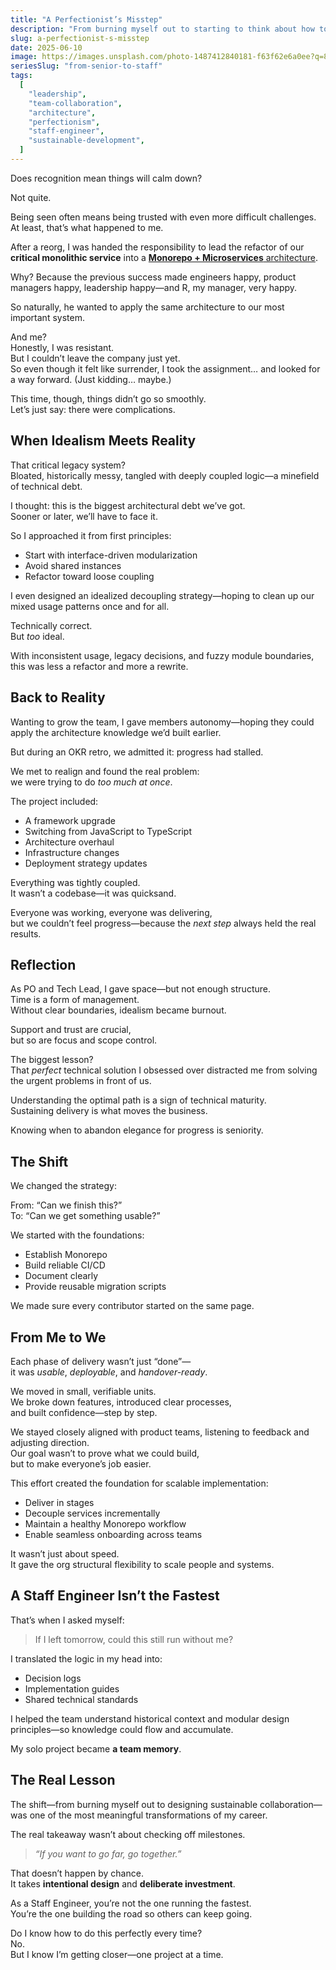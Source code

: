 ```yaml
---
title: "A Perfectionist’s Misstep"
description: "From burning myself out to starting to think about how to build a sustainable team collaboration, this transformation is a huge gift for me, even though the process is painful."
slug: a-perfectionist-s-misstep
date: 2025-06-10
image: https://images.unsplash.com/photo-1487412840181-f63f62e6a0ee?q=80&w=1470&auto=format&fit=crop&ixlib=rb-4.1.0&ixid=M3wxMjA3fDB8MHxwaG90by1wYWdlfHx8fGVufDB8fHx8fA%3D%3D
seriesSlug: "from-senior-to-staff"
tags:
  [
    "leadership",
    "team-collaboration",
    "architecture",
    "perfectionism",
    "staff-engineer",
    "sustainable-development",
  ]
---
```


Does recognition mean things will calm down?

Not quite.

Being seen often means being trusted with even more difficult challenges.  
At least, that’s what happened to me.

<Spacer />

After a reorg, I was handed the responsibility to lead the refactor of our **critical monolithic service** into a [**Monorepo + Microservices** architecture](/en/posts/from-monolithic-to-microservice).

Why? Because the previous success made engineers happy, product managers happy, leadership happy—and R, my manager, very happy.

So naturally, he wanted to apply the same architecture to our most important system.

And me?  
Honestly, I was resistant.  
But I couldn’t leave the company just yet.  
So even though it felt like surrender, I took the assignment… and looked for a way forward. (Just kidding… maybe.)

This time, though, things didn’t go so smoothly.  
Let’s just say: there were complications.


## When Idealism Meets Reality

That critical legacy system?  
Bloated, historically messy, tangled with deeply coupled logic—a minefield of technical debt.

I thought: this is the biggest architectural debt we’ve got.  
Sooner or later, we’ll have to face it.

So I approached it from first principles:

- Start with interface-driven modularization  
- Avoid shared instances  
- Refactor toward loose coupling  

I even designed an idealized decoupling strategy—hoping to clean up our mixed usage patterns once and for all.

Technically correct.  
But *too* ideal.

With inconsistent usage, legacy decisions, and fuzzy module boundaries, this was less a refactor and more a rewrite.


## Back to Reality

Wanting to grow the team, I gave members autonomy—hoping they could apply the architecture knowledge we’d built earlier.

But during an OKR retro, we admitted it: progress had stalled.

We met to realign and found the real problem:  
we were trying to do *too much at once*.

The project included:

- A framework upgrade  
- Switching from JavaScript to TypeScript  
- Architecture overhaul  
- Infrastructure changes  
- Deployment strategy updates  

Everything was tightly coupled.  
It wasn’t a codebase—it was quicksand.

Everyone was working, everyone was delivering,  
but we couldn’t feel progress—because the *next step* always held the real results.


## Reflection

As PO and Tech Lead, I gave space—but not enough structure.  
Time is a form of management.  
Without clear boundaries, idealism became burnout.

Support and trust are crucial,  
but so are focus and scope control.

The biggest lesson?  
That *perfect* technical solution I obsessed over distracted me from solving the urgent problems in front of us.

Understanding the optimal path is a sign of technical maturity.  
Sustaining delivery is what moves the business.

Knowing when to abandon elegance for progress is seniority.

## The Shift

We changed the strategy:

From: “Can we finish this?”  
To: “Can we get something usable?”

We started with the foundations:

- Establish Monorepo  
- Build reliable CI/CD  
- Document clearly  
- Provide reusable migration scripts  

We made sure every contributor started on the same page.


## From Me to We

Each phase of delivery wasn’t just “done”—  
it was *usable*, *deployable*, and *handover-ready*.

We moved in small, verifiable units.  
We broke down features, introduced clear processes,  
and built confidence—step by step.

We stayed closely aligned with product teams, listening to feedback and adjusting direction.  
Our goal wasn’t to prove what we could build,  
but to make everyone’s job easier.

This effort created the foundation for scalable implementation:

- Deliver in stages  
- Decouple services incrementally  
- Maintain a healthy Monorepo workflow  
- Enable seamless onboarding across teams  

It wasn’t just about speed.  
It gave the org structural flexibility to scale people and systems.

## A Staff Engineer Isn’t the Fastest

That’s when I asked myself:

> If I left tomorrow, could this still run without me?

I translated the logic in my head into:

- Decision logs  
- Implementation guides  
- Shared technical standards  

I helped the team understand historical context and modular design principles—so knowledge could flow and accumulate.

My solo project became **a team memory**.

## The Real Lesson

The shift—from burning myself out to designing sustainable collaboration—was one of the most meaningful transformations of my career.

The real takeaway wasn’t about checking off milestones.

> _“If you want to go far, go together.”_

That doesn’t happen by chance.  
It takes **intentional design** and **deliberate investment**.

As a Staff Engineer, you’re not the one running the fastest.  
You’re the one building the road so others can keep going.

Do I know how to do this perfectly every time?  
No.  
But I know I’m getting closer—one project at a time.
